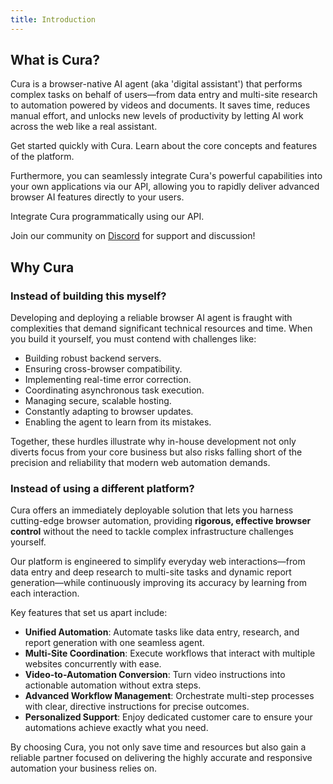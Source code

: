 ```yaml
---
title: Introduction
---
```


## What is Cura?

Cura is a browser-native AI agent (aka 'digital assistant') that performs complex tasks on behalf of users—from data entry and multi-site research to automation powered by videos and documents. It saves time, reduces manual effort, and unlocks new levels of productivity by letting AI work across the web like a real assistant.

<CardGroup cols={2}>
  <Card
    title="Quickstart Guide"
    icon="rocket"
    href="/quickstart/overview"
  >
    Get started quickly with Cura.
  </Card>
  <Card
    title="Platform Overview"
    icon="diagram-project"
    href="/platform/overview"
  >
    Learn about the core concepts and features of the platform.
  </Card>
</CardGroup>

Furthermore, you can seamlessly integrate Cura's powerful capabilities into your own applications via our API, allowing you to rapidly deliver advanced browser AI features directly to your users.

<CardGroup cols={1}>
  <Card
    title="API Reference"
    icon="code" 
    href="/api-reference/introduction"
  >
    Integrate Cura programmatically using our API.
  </Card>
</CardGroup>

<Note>Join our community on [Discord](https://discord.gg/PH3p7Gss) for support and discussion!</Note>

## Why Cura

### Instead of building this myself?

Developing and deploying a reliable browser AI agent is fraught with complexities that demand significant technical resources and time. When you build it yourself, you must contend with challenges like:

*   Building robust backend servers.
*   Ensuring cross-browser compatibility.
*   Implementing real-time error correction.
*   Coordinating asynchronous task execution.
*   Managing secure, scalable hosting.
*   Constantly adapting to browser updates.
*   Enabling the agent to learn from its mistakes.

Together, these hurdles illustrate why in-house development not only diverts focus from your core business but also risks falling short of the precision and reliability that modern web automation demands.

### Instead of using a different platform?

Cura offers an immediately deployable solution that lets you harness cutting-edge browser automation, providing **rigorous, effective browser control** without the need to tackle complex infrastructure challenges yourself.

Our platform is engineered to simplify everyday web interactions—from data entry and deep research to multi-site tasks and dynamic report generation—while continuously improving its accuracy by learning from each interaction.

Key features that set us apart include:

*   **Unified Automation**: Automate tasks like data entry, research, and report generation with one seamless agent.
*   **Multi-Site Coordination**: Execute workflows that interact with multiple websites concurrently with ease.
*   **Video-to-Automation Conversion**: Turn video instructions into actionable automation without extra steps.
*   **Advanced Workflow Management**: Orchestrate multi-step processes with clear, directive instructions for precise outcomes.
*   **Personalized Support**: Enjoy dedicated customer care to ensure your automations achieve exactly what you need.

By choosing Cura, you not only save time and resources but also gain a reliable partner focused on delivering the highly accurate and responsive automation your business relies on.
